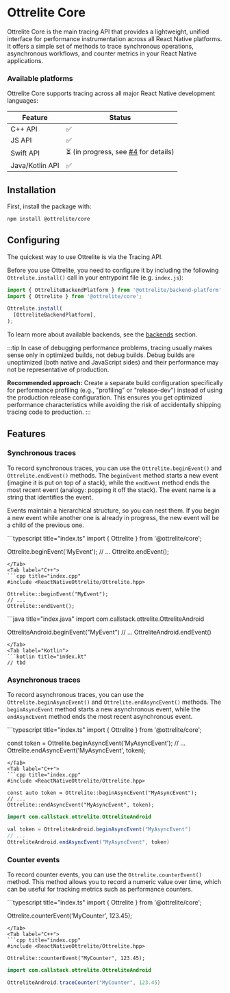 # Ottrelite Core

Ottrelite Core is the main tracing API that provides a lightweight, unified interface for performance instrumentation across all React Native platforms. It offers a simple set of methods to trace synchronous operations, asynchronous workflows, and counter metrics in your React Native applications.

### Available platforms

Ottrelite Core supports tracing across all major React Native development languages: 

| Feature         | Status           |
| --------------- | ---------------- |
| C++ API         | ✅               |
| JS API          | ✅               |
| Swift API       | ⏳ (in progress, see [#4](https://github.com/callstackincubator/ottrelite/issues/4) for details) |
| Java/Kotlin API | ✅               |

## Installation

First, install the package with:

```bash
npm install @ottrelite/core
```

## Configuring

The quickest way to use Ottrelite is via the Tracing API.

Before you use Ottrelite, you need to configure it by including the following `Ottrelite.install()` call in your entrypoint file (e.g. `index.js`):

```javascript
import { OttreliteBackendPlatform } from '@ottrelite/backend-platform';
import { Ottrelite } from '@ottrelite/core';

Ottrelite.install(
  [OttreliteBackendPlatform],
);
```

To learn more about available backends, see the [backends](/docs/backends/introduction) section.

:::tip
In case of debugging performance problems, tracing usually makes sense only in optimized builds, not debug builds. Debug builds are unoptimized (both native and JavaScript sides) and their performance may not be representative of production.

**Recommended approach:** Create a separate build configuration specifically for performance profiling (e.g., "profiling" or "release-dev") instead of using the production release configuration. This ensures you get optimized performance characteristics while avoiding the risk of accidentally shipping tracing code to production.
:::

## Features

### Synchronous traces

To record synchronous traces, you can use the `Ottrelite.beginEvent()` and `Ottrelite.endEvent()` methods. The `beginEvent` method starts a new event (imagine it is put on top of a stack), while the `endEvent` method ends the most recent event (analogy: popping it off the stack). The event name is a string that identifies the event.

Events maintain a hierarchical structure, so you can nest them. If you begin a new event while another one is already in progress, the new event will be a child of the previous one.


<Tabs>
<Tab label="JavaScript">
```typescript title="index.ts"
import { Ottrelite } from '@ottrelite/core';

Ottrelite.beginEvent('MyEvent');
// ...
Ottrelite.endEvent();
```
</Tab>
<Tab label="C++">
```cpp title="index.cpp"
#include <ReactNativeOttrelite/Ottrelite.hpp>

Ottrelite::beginEvent("MyEvent");
// ...
Ottrelite::endEvent();

```
</Tab>
<Tab label="Java">
```java title="index.java"
import com.callstack.ottrelite.OttreliteAndroid

OttreliteAndroid.beginEvent("MyEvent")
// ...
OttreliteAndroid.endEvent()
```
</Tab>
<Tab label="Kotlin">
```kotlin title="index.kt"
// tbd
```
</Tab>
</Tabs>

### Asynchronous traces

To record asynchronous traces, you can use the `Ottrelite.beginAsyncEvent()` and `Ottrelite.endAsyncEvent()` methods. The `beginAsyncEvent` method starts a new asynchronous event, while the `endAsyncEvent` method ends the most recent asynchronous event.

<Tabs>
<Tab label="JavaScript">
```typescript title="index.ts"
import { Ottrelite } from '@ottrelite/core';

const token = Ottrelite.beginAsyncEvent('MyAsyncEvent');
// ...
Ottrelite.endAsyncEvent('MyAsyncEvent', token);
```
</Tab>
<Tab label="C++">
```cpp title="index.cpp"
#include <ReactNativeOttrelite/Ottrelite.hpp>

const auto token = Ottrelite::beginAsyncEvent("MyAsyncEvent");
// ...
Ottrelite::endAsyncEvent("MyAsyncEvent", token);
```
</Tab>
<Tab label="Java">

```java title="index.java"
import com.callstack.ottrelite.OttreliteAndroid

val token = OttreliteAndroid.beginAsyncEvent("MyAsyncEvent")
// ...
OttreliteAndroid.endAsyncEvent("MyAsyncEvent", token)
```
</Tab>
</Tabs>

### Counter events

To record counter events, you can use the `Ottrelite.counterEvent()` method. This method allows you to record a numeric value over time, which can be useful for tracking metrics such as performance counters.

<Tabs>
<Tab label="JavaScript">
```typescript title="index.ts"
import { Ottrelite } from '@ottrelite/core';

Ottrelite.counterEvent('MyCounter', 123.45);
```
</Tab>
<Tab label="C++">
```cpp title="index.cpp"
#include <ReactNativeOttrelite/Ottrelite.hpp>

Ottrelite::counterEvent("MyCounter", 123.45);
```
</Tab>
<Tab label="Java">

```java title="index.java"
import com.callstack.ottrelite.OttreliteAndroid

OttreliteAndroid.traceCounter("MyCounter", 123.45)
```
</Tab>
</Tabs>
